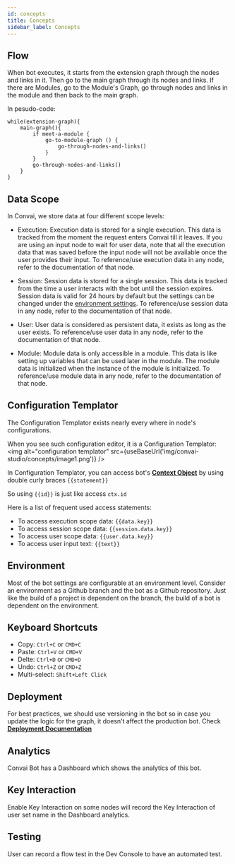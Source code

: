 ```yaml
---
id: concepts
title: Concepts
sidebar_label: Concepts
---
```


## Flow
When bot executes, it starts from the extension graph through the nodes and links in it. Then go to the main graph through its nodes and links. If there are Modules, go to the Module's Graph, go through nodes and links in the module and then back to the main graph.

In pesudo-code:
```
while(extension-graph){
    main-graph(){
        if meet-a-module {
            go-to-module-graph () {
                go-through-nodes-and-links()
            }
        }
        go-through-nodes-and-links()
    }
}
```

## Data Scope
In Convai, we store data at four different scope levels:

- Execution: Execution data is stored for a single execution. This data is tracked from the moment the request enters Convai till it leaves. If you are using an input node to wait for user data, note that all the execution data that was saved before the input node will not be available once the user provides their input. To reference/use execution data in any node, refer to the documentation of that node.

- Session: Session data is stored for a single session. This data is tracked from the time a user interacts with the bot until the session expires. Session data is valid for 24 hours by default but the settings can be changed under the [environment settings](#environments). To reference/use session data in any node, refer to the documentation of that node.

- User: User data is considered as persistent data, it exists as long as the user exists. To reference/use user data in any node, refer to the documentation of that node.

- Module: Module data is only accessible in a module. This data is like setting up variables that can be used later in the module. The module data is initialized when the instance of the module is initialized. To reference/use module data in any node, refer to the documentation of that node.

## Configuration Templator
The Configuration Templator exists nearly every where in node's configurations.

When you see such configuration editor, it is a Configuration Templator:
<img alt="configuration templator" src={useBaseUrl('img/convai-studio/concepts/image1.png')} />

In Configuration Templator, you can access bot's **[Context Object](/convai-studio/nodes/stock/script#context-object-structure)** by using double curly braces ```{{statement}}```

So using ```{{id}}``` is just like access ```ctx.id```

Here is a list of frequent used access statements:
- To access execution scope data: ```{{data.key}}```
- To access session scope data: ```{{session.data.key}}```
- To access user scope data: ```{{user.data.key}}```
- To access user input text: ```{{text}}```

## Environment
Most of the bot settings are configurable at an environment level. Consider an environment as a Github branch and the bot as a Github repository. Just like the build of a project is dependent on the branch, the build of a bot is dependent on the environment.

## Keyboard Shortcuts
- Copy: ```Ctrl+C``` or ```CMD+C```
- Paste: ```Ctrl+V``` or ```CMD+V```
- Delte: ```Ctrl+D``` or ```CMD+D```
- Undo: ```Ctrl+Z``` or ```CMD+Z```
- Multi-select: ```Shift+Left Click```

## Deployment
For best practices, we should use versioning in the bot so in case you update the logic for the graph, it doesn’t affect the production bot. Check **[Deployment Documentation](/convai-studio/simple-bot/deployment)**

## Analytics
Convai Bot has a Dashboard which shows the analytics of this bot.

## Key Interaction
Enable Key Interaction on some nodes will record the Key Interaction of user set name in the Dashboard analytics.

## Testing
User can record a flow test in the Dev Console to have an automated test.